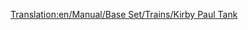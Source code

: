 [[Translation:en/Manual/Base Set/Trains/Kirby Paul Tank]]
{{es/Manual/Base Set/Trains/Trenes|Imagen=[[File:en/Manual/Base Set/Trains/Kirbypaultank.png]]
|Nombre=Kirby Paul Tank
|Precio= 16.462 € (8.203 £)
|Velocidad=64 km/h (40 mph)
|Peso=47 t
|Potencia=300 CV (223 kW)
|Coste-anual=1.640 € (820 £)
|Diseño=1925
|Duración=15
|Capacidad=--
|Descripción=La máquina '''«Kirby Paul Tank»''' es una de las máquinas disponibles cuando empieza el juego. Es barata y tiene muy poca velocidad y potencia. Actualícela tan pronto como el tiempo y el dinero se lo permita.
|Vida-real=''«Collett Pannier Tank»'', más específicamente, la ''[http://en.wikipedia.org/wiki/GWR_5700_Class «GWR 5700 Class»]''.
}}
